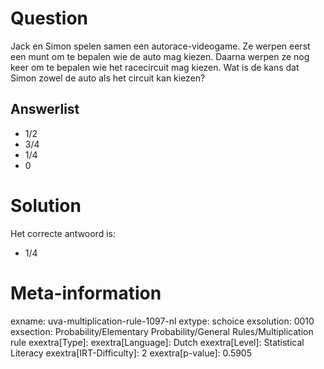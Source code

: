 Question
========

Jack en Simon spelen samen een autorace-videogame. Ze werpen eerst een
munt om te bepalen wie de auto mag kiezen. Daarna werpen ze nog keer om
te bepalen wie het racecircuit mag kiezen. Wat is de kans dat Simon
zowel de auto als het circuit kan kiezen?

Answerlist
----------

* 1/2
* 3/4
* 1/4
* 0

Solution
========

Het correcte antwoord is: 

* 1/4

Meta-information
================
exname: uva-multiplication-rule-1097-nl
extype: schoice
exsolution: 0010
exsection: Probability/Elementary Probability/General Rules/Multiplication rule
exextra[Type]: 
exextra[Language]: Dutch
exextra[Level]: Statistical Literacy
exextra[IRT-Difficulty]: 2
exextra[p-value]: 0.5905
